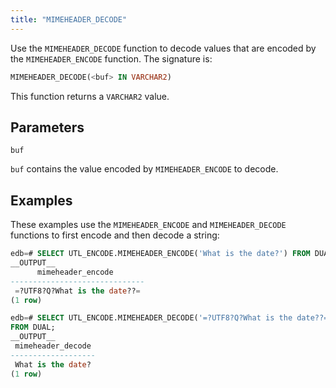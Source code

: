 ```yaml
---
title: "MIMEHEADER_DECODE"
---
```


Use the `MIMEHEADER_DECODE` function to decode values that are encoded by the `MIMEHEADER_ENCODE` function. The signature is:

```sql
MIMEHEADER_DECODE(<buf> IN VARCHAR2)
```

This function returns a `VARCHAR2` value.

## Parameters

`buf`

 `buf` contains the value encoded by `MIMEHEADER_ENCODE` to decode.

## Examples

These examples use the `MIMEHEADER_ENCODE` and `MIMEHEADER_DECODE` functions to first encode and then decode a string:

```sql
edb=# SELECT UTL_ENCODE.MIMEHEADER_ENCODE('What is the date?') FROM DUAL;
__OUTPUT__
      mimeheader_encode
------------------------------
 =?UTF8?Q?What is the date??=
(1 row)
```
```sql
edb=# SELECT UTL_ENCODE.MIMEHEADER_DECODE('=?UTF8?Q?What is the date??=')
FROM DUAL;
__OUTPUT__
 mimeheader_decode
-------------------
 What is the date?
(1 row)
```
